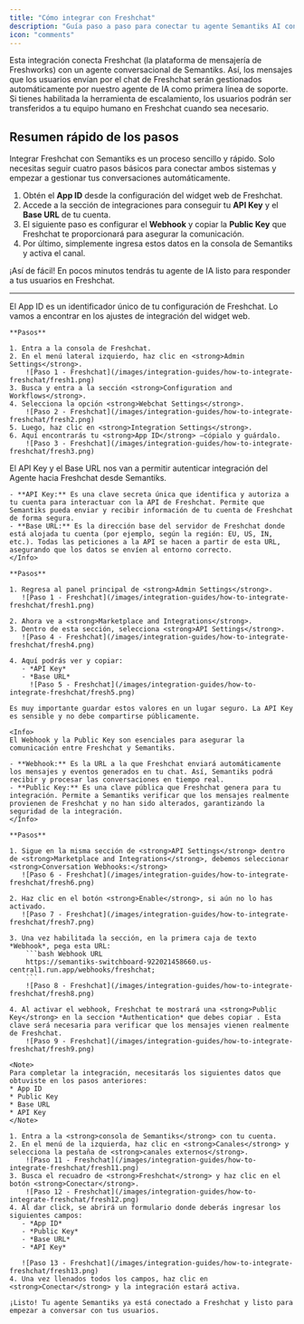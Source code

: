 ```yaml
---
title: "Cómo integrar con Freshchat"
description: "Guía paso a paso para conectar tu agente Semantiks AI con Freshchat."
icon: "comments"
---
```

<Tip>
Esta integración conecta Freshchat (la plataforma de mensajería de Freshworks) con un agente conversacional de Semantiks. Así, los mensajes que los usuarios envían por el chat de Freshchat serán gestionados automáticamente por nuestro agente de IA como primera línea de soporte. Si tienes habilitada la herramienta de escalamiento, los usuarios podrán ser transferidos a tu equipo humano en Freshchat cuando sea necesario.
</Tip>

## Resumen rápido de los pasos

Integrar Freshchat con Semantiks es un proceso sencillo y rápido. Solo necesitas seguir cuatro pasos básicos para conectar ambos sistemas y empezar a gestionar tus conversaciones automáticamente.

1. Obtén el **App ID** desde la configuración del widget web de Freshchat. 
2. Accede a la sección de integraciones para conseguir tu **API Key** y el **Base URL** de tu cuenta. 
3. El siguiente paso es configurar el **Webhook** y copiar la **Public Key** que Freshchat te proporcionará para asegurar la comunicación.
4. Por último, simplemente ingresa estos datos en la consola de Semantiks y activa el canal. 

¡Así de fácil! En pocos minutos tendrás tu agente de IA listo para responder a tus usuarios en Freshchat.

---
<Steps>
  <Step title="Obtener el App ID">

   <Info>
   El App ID es un identificador único de tu configuración de Freshchat. Lo vamos a encontrar en los ajustes de integración del widget web.
   </Info>

    **Pasos**

    1. Entra a la consola de Freshchat.  
    2. En el menú lateral izquierdo, haz clic en <strong>Admin Settings</strong>.
        ![Paso 1 - Freshchat](/images/integration-guides/how-to-integrate-freshchat/fresh1.png)
    3. Busca y entra a la sección <strong>Configuration and Workflows</strong>.  
    4. Selecciona la opción <strong>Webchat Settings</strong>.
        ![Paso 2 - Freshchat](/images/integration-guides/how-to-integrate-freshchat/fresh2.png)
    5. Luego, haz clic en <strong>Integration Settings</strong>.  
    6. Aquí encontrarás tu <strong>App ID</strong> —cópialo y guárdalo.
        ![Paso 3 - Freshchat](/images/integration-guides/how-to-integrate-freshchat/fresh3.png)
  </Step>
  <Step title="Obtener API Key y Base URL">
    <Info>
    El API Key y el Base URL nos van a permitir autenticar integración del Agente hacia Freshchat desde Semantiks.

    - **API Key:** Es una clave secreta única que identifica y autoriza a tu cuenta para interactuar con la API de Freshchat. Permite que Semantiks pueda enviar y recibir información de tu cuenta de Freshchat de forma segura.
    - **Base URL:** Es la dirección base del servidor de Freshchat donde está alojada tu cuenta (por ejemplo, según la región: EU, US, IN, etc.). Todas las peticiones a la API se hacen a partir de esta URL, asegurando que los datos se envíen al entorno correcto.
    </Info>

    **Pasos**

    1. Regresa al panel principal de <strong>Admin Settings</strong>.
       ![Paso 1 - Freshchat](/images/integration-guides/how-to-integrate-freshchat/fresh1.png)

    2. Ahora ve a <strong>Marketplace and Integrations</strong>.  
    3. Dentro de esta sección, selecciona <strong>API Settings</strong>.
       ![Paso 4 - Freshchat](/images/integration-guides/how-to-integrate-freshchat/fresh4.png)

    4. Aquí podrás ver y copiar:  
       - *API Key*
       - *Base URL*
         ![Paso 5 - Freshchat](/images/integration-guides/how-to-integrate-freshchat/fresh5.png)

    Es muy importante guardar estos valores en un lugar seguro. La API Key es sensible y no debe compartirse públicamente.
  </Step>
  <Step title="Configurar Webhook y Obtener Public Key">
    
    <Info>
    El Webhook y la Public Key son esenciales para asegurar la comunicación entre Freshchat y Semantiks.

    - **Webhook:** Es la URL a la que Freshchat enviará automáticamente los mensajes y eventos generados en tu chat. Así, Semantiks podrá recibir y procesar las conversaciones en tiempo real.
    - **Public Key:** Es una clave pública que Freshchat genera para tu integración. Permite a Semantiks verificar que los mensajes realmente provienen de Freshchat y no han sido alterados, garantizando la seguridad de la integración.
    </Info>

    **Pasos**

    1. Sigue en la misma sección de <strong>API Settings</strong> dentro de <strong>Marketplace and Integrations</strong>, debemos seleccionar <strong>Conversation Webhooks:</strong>
       ![Paso 6 - Freshchat](/images/integration-guides/how-to-integrate-freshchat/fresh6.png)

    2. Haz clic en el botón <strong>Enable</strong>, si aún no lo has activado.
       ![Paso 7 - Freshchat](/images/integration-guides/how-to-integrate-freshchat/fresh7.png)

    3. Una vez habilitada la sección, en la primera caja de texto *Webhook*, pega esta URL:
        ```bash Webhook URL
        https://semantiks-switchboard-922021458660.us-central1.run.app/webhooks/freshchat;
        ```
        ![Paso 8 - Freshchat](/images/integration-guides/how-to-integrate-freshchat/fresh8.png)

    4. Al activar el webhook, Freshchat te mostrará una <strong>Public Key</strong> en la seccion *Authentication* que debes copiar . Esta clave será necesaria para verificar que los mensajes vienen realmente de Freshchat.
        ![Paso 9 - Freshchat](/images/integration-guides/how-to-integrate-freshchat/fresh9.png)

  </Step>
  <Step title="Finalizar integración en Semantiks">
    
    <Note>
    Para completar la integración, necesitarás los siguientes datos que obtuviste en los pasos anteriores:
    * App ID  
    * Public Key  
    * Base URL  
    * API Key
    </Note>
    
    1. Entra a la <strong>consola de Semantiks</strong> con tu cuenta.  
    2. En el menú de la izquierda, haz clic en <strong>Canales</strong> y selecciona la pestaña de <strong>canales externos</strong>.  
        ![Paso 11 - Freshchat](/images/integration-guides/how-to-integrate-freshchat/fresh11.png)
    3. Busca el recuadro de <strong>Freshchat</strong> y haz clic en el botón <strong>Conectar</strong>. 
        ![Paso 12 - Freshchat](/images/integration-guides/how-to-integrate-freshchat/fresh12.png)
    4. Al dar click, se abrirá un formulario donde deberás ingresar los siguientes campos:  
       - *App ID*
       - *Public Key*
       - *Base URL*
       - *API Key*

       ![Paso 13 - Freshchat](/images/integration-guides/how-to-integrate-freshchat/fresh13.png)
    4. Una vez llenados todos los campos, haz clic en <strong>Conectar</strong> y la integración estará activa.

    ¡Listo! Tu agente Semantiks ya está conectado a Freshchat y listo para empezar a conversar con tus usuarios.
  </Step>
</Steps>
